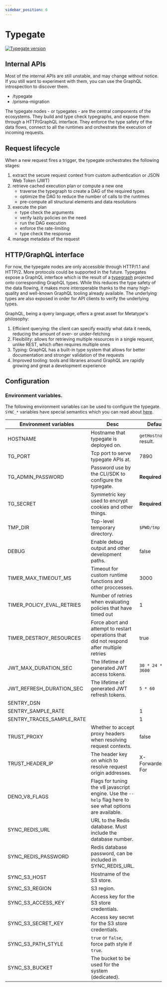 ```yaml
---
sidebar_position: 6
---
```



# Typegate

[![Typegate version](https://ghcr-badge.deta.dev/metatypedev/typegate/latest_tag?trim=major&label=typegate)](https://github.com/metatypedev/metatype/pkgs/container/typegate)

<InstallTypegate />

## Internal APIs

Most of the internal APIs are still unstable, and may change without notice. If you still want to experiment with them, you can use the GraphQL introspection to discover them.

- /typegate
- /prisma-migration

The typegate nodes - or typegates - are the central components of the ecosystems. They build and type check typegraphs, and expose them through a HTTP/GraphQL interface. They enforce the type safety of the data flows, connect to all the runtimes and orchestrate the execution of incoming requests.

## Request lifecycle

When a new request fires a trigger, the typegate orchestrates the following stages:

1. extract the secure request context from custom authentication or JSON Web Token (JWT)
1. retrieve cached execution plan or compute a new one
   - traverse the typegraph to create a DAG of the required types
   - optimize the DAG to reduce the number of calls to the runtimes
   - pre-compute all structural elements and data resolutions
1. execute the plan
   - type check the arguments
   - verify lazily policies on the need
   - run the DAG execution
   - enforce the rate-limiting
   - type check the response
1. manage metadata of the request

## HTTP/GraphQL interface

For now, the typegate nodes are only accessible through HTTP/1.1 and HTTP/2. More protocols could be supported in the future. Typegates expose a GraphQL interface which is the result of a [typegraph](./typegraph) projected onto corresponding GraphQL types. While this reduces the type safety of the data flowing, it makes more interoperable thanks to the many high-quality and well-known GraphQL tooling already available. The underlying types are also exposed in order for API clients to verify the underlying types.

GraphQL, being a query language, offers a great asset for Metatype's philosophy:

1. Efficient querying: the client can specify exactly what data it needs, reducing the amount of over- or under-fetching
2. Flexibility: allows for retrieving multiple resources in a single request, unlike REST, which often requires multiple ones
3. Typing: GraphQL has a built-in type system that allows for better documentation and stronger validation of the requests
4. Improved tooling: tools and libraries around GraphQL are rapidly growing and great a development experience


## Configuration

### Environment variables.

The following environment variables can be used to configure the typegate. `SYNC_*` variables have special semantics which you can read about [here](/docs/reference/typegate/synchronization).

|   Environment variables   |                                                   Desc                                                   |         Default         |
| ------------------------- | -------------------------------------------------------------------------------------------------------- | ----------------------- |
| HOSTNAME                  | Hostname that typegate is deployed on.                                                                   | `getHostname()` result. |
| TG_PORT                   | Tcp port to serve typegate APIs at.                                                                      | 7890                    |
| TG_ADMIN_PASSWORD         | Password use by the CLI/SDK to configure the typegate.                                                   | **Required**            |
| TG_SECRET                 | Symmetric key used to encrypt cookies and other things.                                                  | **Required**.           |
| TMP_DIR                   | Top-level temporary directory.                                                                           | `$PWD/tmp`              |
| DEBUG                     | Enable debug output and other development paths.                                                         | false                   |
| TIMER_MAX_TIMEOUT_MS      | Timeout for custom runtime functions and other proccesses.                                               | 3000                    |
| TIMER_POLICY_EVAL_RETRIES | Number of retries when evaluating policies that have timed out                                           | 1                       |
| TIMER_DESTROY_RESOURCES   | Force abort and attempt to restart operations that did not respond after multiple retries                | true                    |
| JWT_MAX_DURATION_SEC      | The lifetime of generated JWT access tokens.                                                             | `30 * 24 * 3600`        |
| JWT_REFRESH_DURATION_SEC  | The lifetime of generated JWT refresh tokens.                                                            | `5 * 60`                |
| SENTRY_DSN                |                                                                                                          |                         |
| SENTRY_SAMPLE_RATE        |                                                                                                          | 1                       |
| SENTRY_TRACES_SAMPLE_RATE |                                                                                                          | 1                       |
| TRUST_PROXY               | Whether to accept proxy headers when resolving request contexts.                                         | false                   |
| TRUST_HEADER_IP           | The header key on which to resolve request origin addresses.                                             | X-Forwarded-For         |
| DENO_V8_FLAGS             | Flags for tuning the v8 javascript engine. Use the `--help` flag here to see what options are available. |                         |
| SYNC_REDIS_URL            | URL to the Redis database. Must include the database number.                                             |                         |
| SYNC_REDIS_PASSWORD       | Redis database password, can be included in SYNC_REDIS_URL.                                              |                         |
| SYNC_S3_HOST              | Hostname of the S3 store.                                                                                |                         |
| SYNC_S3_REGION            | S3 region.                                                                                               |                         |
| SYNC_S3_ACCESS_KEY        | Access key for the S3 store credentials.                                                                 |                         |
| SYNC_S3_SECRET_KEY        | Access key secret for the S3 store credentials.                                                          |                         |
| SYNC_S3_PATH_STYLE        | `true` or `false`, force path style if `true`.                                                           |                         |
| SYNC_S3_BUCKET            | The bucket to be used for the system (dedicated).                                                        |                         |

